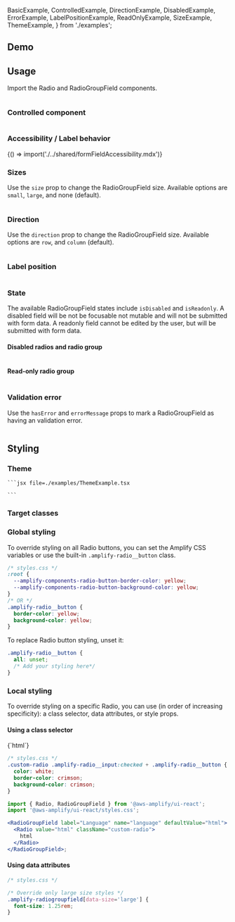 

  BasicExample,
  ControlledExample,
  DirectionExample,
  DisabledExample,
  ErrorExample,
  LabelPositionExample,
  ReadOnlyExample,
  SizeExample,
  ThemeExample,
} from './examples';

## Demo

<RadioGroupFieldDemo />

## Usage

Import the Radio and RadioGroupField components.

<Example>
  <BasicExample />
  <ExampleCode>

```jsx file=./examples/BasicExample.tsx

```

  </ExampleCode>
</Example>

### Controlled component

<Example>
  <ControlledExample />
  <ExampleCode>

```jsx file=./examples/ControlledExample.tsx

```

  </ExampleCode>
</Example>

### Accessibility / Label behavior

<Fragment>{() => import('./../shared/formFieldAccessibility.mdx')}</Fragment>

### Sizes

Use the `size` prop to change the RadioGroupField size. Available options are `small`, `large`, and none (default).

<Example>
  <SizeExample />
  <ExampleCode>

```jsx file=./examples/SizeExample.tsx

```

  </ExampleCode>
</Example>

### Direction

Use the `direction` prop to change the RadioGroupField size. Available options are `row`, and `column` (default).

<Example>
  <DirectionExample />
  <ExampleCode>

```jsx file=./examples/DirectionExample.tsx

```

  </ExampleCode>
</Example>

### Label position

<Example>
  <LabelPositionExample />
  <ExampleCode>

```jsx file=./examples/LabelPositionExample.tsx

```

  </ExampleCode>
</Example>

### State

The available RadioGroupField states include `isDisabled` and `isReadonly`. A disabled field will be not be focusable not mutable and will not be submitted with form data. A readonly field cannot be edited by the user, but will be submitted with form data.

#### Disabled radios and radio group

<Example>
  <DisabledExample />
  <ExampleCode>

```jsx file=./examples/DisabledExample.tsx

```

  </ExampleCode>
</Example>

#### Read-only radio group

<Example>
  <ReadOnlyExample />
  <ExampleCode>

```jsx file=./examples/ReadOnlyExample.tsx

```

  </ExampleCode>
</Example>

### Validation error

Use the `hasError` and `errorMessage` props to mark a RadioGroupField as having an validation error.

<Example>
  <ErrorExample />
  <ExampleCode>

```jsx file=./examples/ErrorExample.tsx

```

  </ExampleCode>
</Example>

## Styling

### Theme

<ThemeAlert />

<Example>
  <ThemeExample />
  <ExampleCode>

    ```jsx file=./examples/ThemeExample.tsx

    ```

  </ExampleCode>
</Example>

### Target classes

<ComponentStyleDisplay componentName="RadioGroupField" />

### Global styling

To override styling on all Radio buttons, you can set the Amplify CSS variables or use the built-in `.amplify-radio__button` class.

```css
/* styles.css */
:root {
  --amplify-components-radio-button-border-color: yellow;
  --amplify-components-radio-button-background-color: yellow;
}
/* OR */
.amplify-radio__button {
  border-color: yellow;
  background-color: yellow;
}
```

To replace Radio button styling, unset it:

```css
.amplify-radio__button {
  all: unset;
  /* Add your styling here*/
}
```

### Local styling

To override styling on a specific Radio, you can use (in order of increasing specificity): a class selector, data attributes, or style props.

#### Using a class selector

<Example>
  <RadioGroupField
    label="Language"
    name="example-13"
    defaultValue="html"
    labelHidden
  >
    <Radio value="html" className="custom-radio">
      {`html`}
    </Radio>
  </RadioGroupField>
  
  <ExampleCode>

```css
/* styles.css */
.custom-radio .amplify-radio__input:checked + .amplify-radio__button {
  color: white;
  border-color: crimson;
  background-color: crimson;
}
```

```jsx
import { Radio, RadioGroupField } from '@aws-amplify/ui-react';
import '@aws-amplify/ui-react/styles.css';

<RadioGroupField label="Language" name="language" defaultValue="html">
  <Radio value="html" className="custom-radio">
    html
  </Radio>
</RadioGroupField>;
```

  </ExampleCode>
</Example>

#### Using data attributes

```css
/* styles.css */

/* Override only large size styles */
.amplify-radiogroupfield[data-size='large'] {
  font-size: 1.25rem;
}
```
